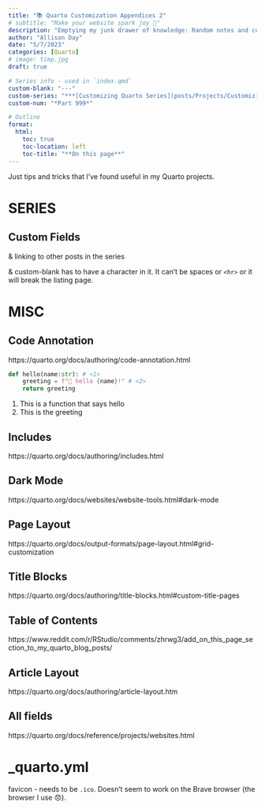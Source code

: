 ```yaml
---
title: "📚 Quarto Customization Appendices 2"
# subtitle: "Make your website spark joy 🌟"
description: "Emptying my junk drawer of knowledge: Random notes and code snippets that I've found useful in my Quarto projects"
author: "Allison Day"
date: "5/7/2023"
categories: [Quarto]
# image: timp.jpg
draft: true

# Series info - used in `index.qmd`
custom-blank: "---"
custom-series: "***[Customizing Quarto Series](posts/Projects/CustomizingQuarto/CustomizingQuarto_project.qmd)***"
custom-num: "*Part 999*"

# Outline
format: 
  html: 
    toc: true 
    toc-location: left 
    toc-title: "**On this page**" 
---
```


Just tips and tricks that I've found useful in my Quarto projects.


# SERIES

## Custom Fields

& linking to other posts in the series

& custom-blank has to have a character in it. It can't be spaces or `<hr>` or it will break the listing page.

# MISC

## Code Annotation

https://quarto.org/docs/authoring/code-annotation.html

``` python
def hello(name:str): # <1>
    greeting = f"👋 hello {name}!" # <2>
    return greeting
```
1. This is a function that says hello
2. This is the greeting

## Includes

https://quarto.org/docs/authoring/includes.html

## Dark Mode

https://quarto.org/docs/websites/website-tools.html#dark-mode

## Page Layout

https://quarto.org/docs/output-formats/page-layout.html#grid-customization

## Title Blocks

https://quarto.org/docs/authoring/title-blocks.html#custom-title-pages


## Table of Contents

https://www.reddit.com/r/RStudio/comments/zhrwg3/add_on_this_page_section_to_my_quarto_blog_posts/

## Article Layout

https://quarto.org/docs/authoring/article-layout.htm

## All fields

https://quarto.org/docs/reference/projects/websites.html


# _quarto.yml

favicon - needs to be `.ico`. Doesn't seem to work on the Brave browser (the browser I use 😞).

<!-- generate a ton of text -->